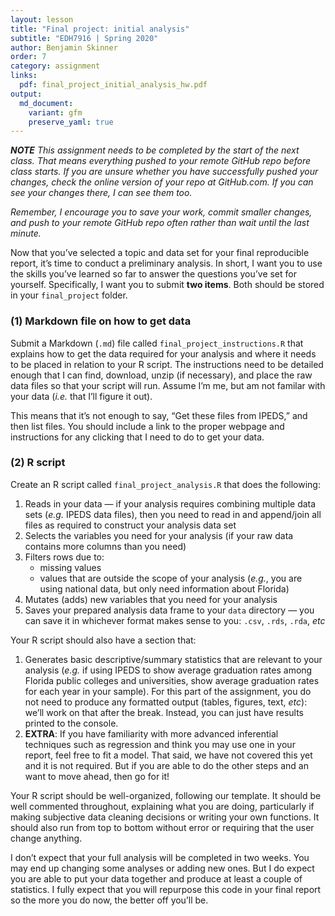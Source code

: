 ```yaml
---
layout: lesson
title: "Final project: initial analysis"
subtitle: "EDH7916 | Spring 2020"
author: Benjamin Skinner
order: 7
category: assignment
links:
  pdf: final_project_initial_analysis_hw.pdf
output:
  md_document:
    variant: gfm
    preserve_yaml: true
---
```


_**NOTE** This assignment needs to be completed by the start of the
next class. That means everything pushed to your remote GitHub repo
before class starts. If you are unsure whether you have successfully
pushed your changes, check the online version of your repo at
GitHub.com. If you can see your changes there, I can see them too._

_Remember, I encourage you to save your work,
commit smaller changes, and push to your remote GitHub repo often
rather than wait until the last minute._

Now that you've selected a topic and data set for your final
reproducible report, it's time to conduct a preliminary
analysis. In short, I want you to use the skills you've learned so far
to answer the questions you've set for yourself. Specifically, I want
you to submit **two items**. Both should be stored in your
`final_project` folder.

### (1) Markdown file on how to get data

Submit a Markdown (`.md`) file called `final_project_instructions.R`
that explains how to get the data required for your analysis and where
it needs to be placed in relation to your R script. The instructions
need to be detailed enough that I can find, download, unzip (if
necessary), and place the raw data files so that your script will
run. Assume I'm me, but am not familar with your data (_i.e._ that
I'll figure it out).

This means that it's not enough to say, "Get these files from IPEDS,"
and then list files. You should include a link to the proper webpage
and instructions for any clicking that I need to do to get your data.

### (2) R script 

Create an R script called `final_project_analysis.R` that
does the following:

1. Reads in your data --- if your analysis requires combining multiple
   data sets (_e.g._ IPEDS data files), then you need to read in and
   append/join all files as required to construct your analysis data
   set
1. Selects the variables you need for your analysis (if your raw data
   contains more columns than you need)
1. Filters rows due to:
   - missing values
   - values that are outside the scope of your analysis (_e.g._, you
     are using national data, but only need information about Florida)
1. Mutates (adds) new variables that you need for your analysis
1. Saves your prepared analysis data frame to your `data` directory
   --- you can save it in whichever format makes sense to you: `.csv`,
   `.rds`, `.rda`, _etc_

Your R script should also have a section that:

1. Generates basic descriptive/summary statistics that are relevant to
   your analysis (_e.g._ if using IPEDS to show average graduation
   rates among Florida public colleges and universities, show average
   graduation rates for each year in your sample).  For this part of
   the assignment, you do not need to produce any formatted output
   (tables, figures, text, _etc_): we'll work on that after the
   break. Instead, you can just have results printed to the console.
1. **EXTRA**: If you have familiarity with more advanced inferential
   techniques such as regression and think you may use one in your
   report, feel free to fit a model. That said, we have not covered
   this yet and it is not required. But if you are able to do the other
   steps and an want to move ahead, then go for it!

Your R script should be well-organized, following our template. It
should be well commented throughout, explaining what you are doing,
particularly if making subjective data cleaning decisions or writing
your own functions. It should also run from top to bottom without
error or requiring that the user change anything.

I don't expect that your full analysis will be completed in two
weeks. You may end up changing some analyses or adding new ones. But I
do expect you are able to put your data together and produce at least
a couple of statistics. I fully expect that you will repurpose this
code in your final report so the more you do now, the better off
you'll be.
